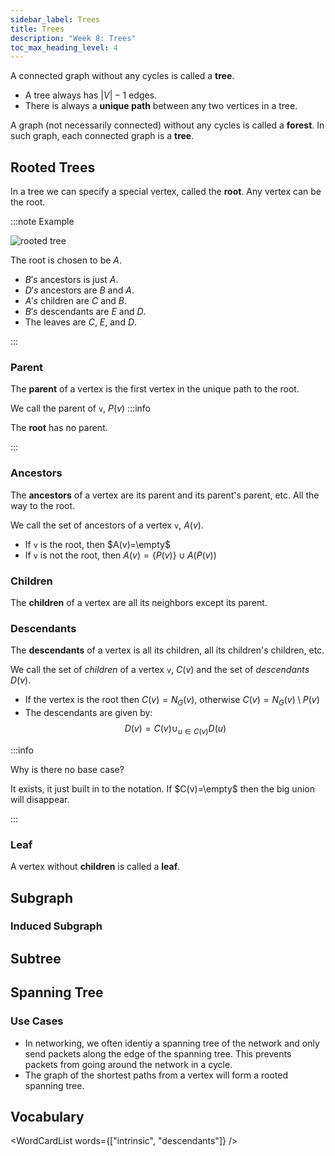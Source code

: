 ```yaml
---
sidebar_label: Trees
title: Trees
description: "Week 8: Trees"
toc_max_heading_level: 4
---
```



A connected graph without any cycles is called a **tree**.

- A tree always has $|V| - 1$ edges.
- There is always a **unique path** between any two vertices in a tree.

A graph (not necessarily connected) without any cycles is called a **forest**.
In such graph, each connected graph is a **tree**.

## Rooted Trees

In a tree we can specify a special vertex, called the **root**. Any vertex can be the root.

:::note Example

![rooted tree](_assets-08/rooted_tree.png)

The root is chosen to be $A$.

- $B's$ ancestors is just $A$.
- $D's$ ancestors are $B$ and $A$.
- $A's$ children are $C$ and $B$.
- $B's$ descendants are $E$ and $D$.
- The leaves are $C$, $E$, and $D$.

:::

### Parent

The **parent** of a vertex is the first vertex in the unique path to the root.

We call the parent of `v`, $P(v)$
:::info

The **root** has no parent.

:::

### Ancestors

The **ancestors** of a vertex are its parent and its parent's parent, etc. All the way to the root.

We call the set of ancestors of a vertex `v`, $A(v)$.

- If `v` is the root, then $A(v)=\empty$
- If `v` is not the root, then $A(v)=\{P(v)\} \cup A(P(v))$

### Children

The **children** of a vertex are all its neighbors except its parent.

### Descendants

The **descendants** of a vertex is all its children, all its children's children, etc.

We call the set of _children_ of a vertex `v`, $C(v)$ and the set of _descendants_ $D(v)$.

- If the vertex is the root then $C(v)=N_G(v)$, otherwise $C(v)=N_G(v) \setminus P(v)$
- The descendants are given by:
  $$
  D(v) = C(v) \cup_{u \in C(v)} D(u)
  $$

:::info

Why is there no base case?

It exists, it just built in to the notation. If $C(v)=\empty$ then the big union will disappear.

:::

### Leaf

A vertex without **children** is called a **leaf**.

## Subgraph

### Induced Subgraph

## Subtree

## Spanning Tree

### Use Cases

- In networking, we often identiy a spanning tree of the network and only send packets along the edge of the spanning tree.
  This prevents packets from going around the network in a cycle.
- The graph of the shortest paths from a vertex will form a rooted spanning tree.

## Vocabulary

<WordCardList words={["intrinsic", "descendants"]} />
